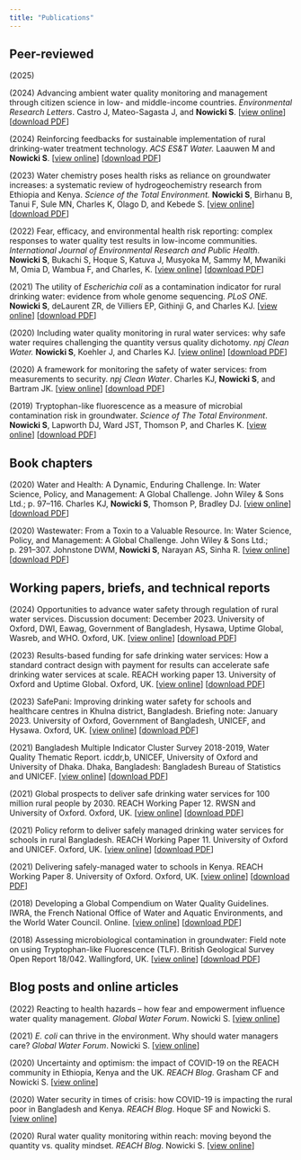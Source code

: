 ```yaml
---
title: "Publications"
---
```


## Peer-reviewed

\(2025\)

\(2024\) Advancing ambient water quality monitoring and management through citizen science in low- and middle-income countries. *Environmental Research Letters*. Castro J, Mateo-Sagasta J, and **Nowicki S**. \[[view online](https://iopscience.iop.org/article/10.1088/1748-9326/ad7305)\] \[[download PDF](Paper2024_CitizenScience.pdf)\]

\(2024\) Reinforcing feedbacks for sustainable implementation of rural drinking-water treatment technology. *ACS ES&T Water.* Laauwen M and **Nowicki S**. \[[view online](https://doi.org/10.1021/acsestwater.3c00779)\] \[[download PDF](Paper2024_ReinforcingTreatment.pdf)\]

\(2023\) Water chemistry poses health risks as reliance on groundwater increases: a systematic review of hydrogeochemistry research from Ethiopia and Kenya. *Science of the Total Environment.* **Nowicki S**, Birhanu B, Tanui F, Sule MN, Charles K, Olago D, and Kebede S. \[[view online](https://doi.org/10.1016/j.scitotenv.2023.166929)\] \[[download PDF](Paper2023_GroundwaterChemistry.pdf)\]

\(2022\) Fear, efficacy, and environmental health risk reporting: complex responses to water quality test results in low-income communities. *International Journal of Environmental Research and Public Health*. **Nowicki S**, Bukachi S, Hoque S, Katuva J, Musyoka M, Sammy M, Mwaniki M, Omia D, Wambua F, and Charles, K. \[[view online](https://doi.org/10.3390/ijerph19010597)\] \[[download PDF](Paper2022_FearResults.pdf)\]

\(2021\) The utility of *Escherichia coli* as a contamination indicator for rural drinking water: evidence from whole genome sequencing. *PLoS ONE.* **Nowicki S**, deLaurent ZR, de Villiers EP, Githinji G, and Charles KJ. \[[view online](https://doi.org/10.1371/journal.pone.0245910)\] \[[download PDF](Paper2021_EcoliSequencing.pdf)\]

\(2020\) Including water quality monitoring in rural water services: why safe water requires challenging the quantity versus quality dichotomy. *npj Clean Water.* **Nowicki S**, Koehler J, and Charles KJ. \[[view online](https://doi.org/10.1038/s41545-020-0062-x)\] \[[download PDF](Paper2020_IncludingQuality.pdf)\]

\(2020\) A framework for monitoring the safety of water services: from measurements to security. *npj Clean Water*. Charles KJ, **Nowicki S**, and Bartram JK. \[[view online](https://doi.org/10.1038/s41545-020-00083-1)\] \[[download PDF](Paper2020_Framework.pdf)\]

\(2019\) Tryptophan-like fluorescence as a measure of microbial contamination risk in groundwater. *Science of The Total Environment*. **Nowicki S**, Lapworth DJ, Ward JST, Thomson P, and Charles K. \[[view online](https://doi.org/10.1016/j.scitotenv.2018.07.274)\] \[[download PDF](Paper2019_TLF.pdf)\]

## Book chapters

\(2020\) Water and Health: A Dynamic, Enduring Challenge. In: Water Science, Policy, and Management: A Global Challenge. John Wiley & Sons Ltd.; p. 97–116. Charles KJ, **Nowicki S**, Thomson P, Bradley DJ. \[[view online](https://www.wiley.com/en-us/Water+Science%2C+Policy+and+Management%3A+A+Global+Challenge-p-9781119520658)\] \[[download PDF](Chapter2020_Health.pdf)\]

\(2020\) Wastewater: From a Toxin to a Valuable Resource. In: Water Science, Policy, and Management: A Global Challenge. John Wiley & Sons Ltd.; p. 291–307. Johnstone DWM, **Nowicki S**, Narayan AS, Sinha R. \[[view online](https://www.wiley.com/en-us/Water+Science%2C+Policy+and+Management%3A+A+Global+Challenge-p-9781119520658)\] \[[download PDF](Chapter2020_Wastewater.pdf)\]

## Working papers, briefs, and technical reports

\(2024\) Opportunities to advance water safety through regulation of rural water services. Discussion document: December 2023. University of Oxford, DWI, Eawag, Government of Bangladesh, Hysawa, Uptime Global, Wasreb, and WHO. Oxford, UK. \[[view online](https://reachwater.uk/resource/opportunities-to-advance-water-safety-through-regulation-of-rural-water-services/)\] \[[download PDF](Brief2024_Regulation.pdf)\]

\(2023\) Results-based funding for safe drinking water services: How a standard contract design with payment for results can accelerate safe drinking water services at scale. REACH working paper 13. University of Oxford and Uptime Global. Oxford, UK. \[[view online](https://reachwater.uk/resource/results-based-funding-for-safe-drinking-water-services/)\] \[[download PDF](Report2023_RBF.pdf)\]

\(2023\) SafePani: Improving drinking water safety for schools and healthcare centres in Khulna district, Bangladesh. Briefing note: January 2023. University of Oxford, Government of Bangladesh, UNICEF, and Hysawa. Oxford, UK. \[[view online](https://reachwater.uk/resource/safepani-improving-drinking-water-safety-for-schools-and-healthcare-centres-in-khulna-district-bangladesh-2/)\] \[[download PDF](Brief2023_SafePani.pdf)\]

\(2021\) Bangladesh Multiple Indicator Cluster Survey 2018-2019, Water Quality Thematic Report. icddr,b, UNICEF, University of Oxford and University of Dhaka. Dhaka, Bangladesh: Bangladesh Bureau of Statistics and UNICEF. \[[view online](https://reachwater.uk/resource/drinking-water-quality-in-bangladesh-2021-updates/)\] \[[download PDF](Report2021_MICS.pdf)\]

\(2021\) Global prospects to deliver safe drinking water services for 100 million rural people by 2030. REACH Working Paper 12. RWSN and University of Oxford. Oxford, UK. \[[view online](https://reachwater.uk/resource/global-prospects-to-deliver-safe-drinking-water-services-for-100-million-rural-people-by-2030/)\] \[[download PDF](Report2021_Global.pdf)\]

\(2021\) Policy reform to deliver safely managed drinking water services for schools in rural Bangladesh. REACH Working Paper 11. University of Oxford and UNICEF. Oxford, UK. \[[view online](https://reachwater.org.uk/resource/policy-reform-to-deliver-safely-managed-drinking-water-services-for-schools-in-rural-bangladesh/)\] \[[download PDF](Report2021_Policy.pdf)\]

\(2021\) Delivering safely-managed water to schools in Kenya. REACH Working Paper 8. University of Oxford. Oxford, UK. \[[view online](https://reachwater.uk/resource/delivering-safely-managed-water-to-schools-in-kenya/)\] \[[download PDF](Report2021_Schools.pdf)\]

\(2018\) Developing a Global Compendium on Water Quality Guidelines. IWRA, the French National Office of Water and Aquatic Environments, and the World Water Council. Online. \[[view online](https://ceowatermandate.org/resources/developing-a-global-compendium-on-water-quality-guidelines-2018/)\] \[[download PDF](Report2018_Compendium.pdf)\]

\(2018\) Assessing microbiological contamination in groundwater: Field note on using Tryptophan-like Fluorescence (TLF). British Geological Survey Open Report 18/042. Wallingford, UK. \[[view online](https://webapps.bgs.ac.uk/data/publications/pubs.cfc?method=viewRecord&publnId=20656457)\] \[[download PDF](Report2018_TLF.pdf)\]

## Blog posts and online articles

\(2022\) Reacting to health hazards – how fear and empowerment influence water quality management. *Global Water Forum*. Nowicki S. \[[view online](https://www.globalwaterforum.org/2022/03/30/reacting-to-health-hazards-how-fear-and-empowerment-influence-water-quality-management/)\]

\(2021\) *E. coli* can thrive in the environment. Why should water managers care? *Global Water Forum*. Nowicki S. \[[view online](https://www.globalwaterforum.org/2021/10/05/e-coli-can-thrive-in-the-environment-why-should-water-managers-care/?_gl=1*1bd687c*_ga*OTg1MTI2MTM0LjE3MTE3MDcxNTg.*_ga_JM3CX3PSZ1*MTcxMTcwNzE1OS4xLjEuMTcxMTcwNzIyMC4wLjAuMA..)\]

\(2020\) Uncertainty and optimism: the impact of COVID-19 on the REACH community in Ethiopia, Kenya and the UK. *REACH Blog*. Grasham CF and Nowicki S. \[[view online](https://reachwater.uk/uncertainty-and-optimism-the-impact-of-covid-19-on-the-reach-community-in-ethiopia-kenya-and-the-uk/)\]

\(2020\) Water security in times of crisis: how COVID-19 is impacting the rural poor in Bangladesh and Kenya. *REACH Blog*. Hoque SF and Nowicki S. \[[view online](https://reachwater.uk/water-security-in-times-of-crisis-how-covid-19-is-impacting-the-rural-poor-in-bangladesh-and-kenya/)\]

\(2020\) Rural water quality monitoring within reach: moving beyond the quantity vs. quality mindset. *REACH Blog*. Nowicki S. \[[view online](https://reachwater.uk/rural-water-quality-monitoring-within-reach-moving-beyond-the-quantity-vs-quality-mindset/)\]
